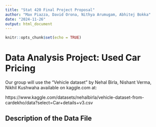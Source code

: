---
title: "Stat 420 Final Project Proposal"
author: "Max Piazza, David Orona, Nithya Arumugam, Abhitej Bokka"
date: "2024-11-26"
output: html_document
---

```{r setup, include=FALSE}
knitr::opts_chunk$set(echo = TRUE)
```

# Data Analysis Project: Used Car Pricing

Our group will use the "Vehicle dataset" by Nehal Birla, Nishant Verma, Nikhil Kushwaha available on kaggle.com at: 

https://www.kaggle.com/datasets/nehalbirla/vehicle-dataset-from-cardekho/data?select=Car+details+v3.csv

## Description of the Data File